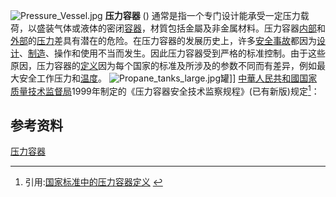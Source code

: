 [[File:Pressure_Vessel.jpg|thumb]]
'''压力容器''' ({{lang-en|pressure vessel}}) 通常是指一个专门设计能承受一定压力载荷，以盛装气体或液体的密闭[[容器|容器]]，材質包括金屬及非金属材料。压力容器[[内部|内部]]和[[外部|外部]]的[[压力|压力]]差具有潜在的危险。在压力容器的发展历史上，许多[[安全事故|安全事故]]都因为[[设计|设计]]、[[制造|制造]]、操作和使用不当而发生。因此压力容器受到严格的标准控制。由于这些原因，压力容器的[[定义|定义]]因为每个国家的标准及所涉及的参数不同而有差异，例如最大安全工作压力和[[温度|温度]]。
[[File:Propane_tanks_large.jpg|thumb]]罐]]
[[中華人民共和國|中華人民共和國]][[国家质量技术监督局|国家质量技术监督局]]1999年制定的《压力容器安全技术监察规程》(已有新版)规定<ref>引用:[http://www.aqsiq.gov.cn/cjsfw/ts/explain.htm 国家标准中的压力容器定义] {{Wayback|url=http://www.aqsiq.gov.cn/cjsfw/ts/explain.htm |date=20100407183136 }}</ref>：
{{cquote|
压力容器，是指盛装气体或者液体，承载一定压力的密闭设备，其范围规定为最高工作压力大于或者等于0.1MPa(表压)，且压力与容积的乘积大于或者等于2.5MPa·L的气体、液化气体和最高工作温度高于或者等于标准沸点的液体的固定式容器和移动式容器；盛装公称工作压力大于或者等于0.2MPa(表压)，且压力与容积的乘积大于或者等于1.0MPaL的气体、液化气体和标准沸点等于或者低于60℃液体的气瓶；氧舱等。}}
<!-- 
== 国家标准 ==
关于压力容器的国家标准非常多
 -->

==参考资料==
{{Reflist}}

{{Authority control}}
[[Category:压力容器|]]